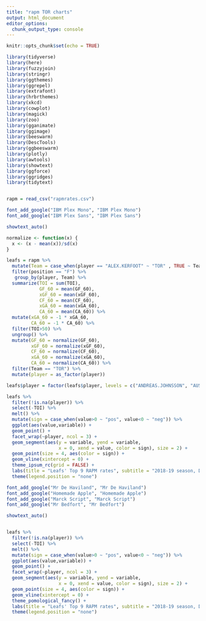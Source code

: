 ---
title: "rapm TOR charts"
output: html_document
editor_options: 
  chunk_output_type: console
---

```{r setup, include=FALSE}
knitr::opts_chunk$set(echo = TRUE)
```

```{r}
library(tidyverse)
library(here)
library(fuzzyjoin)
library(stringr)
library(ggthemes)
library(ggrepel)
library(extrafont)
library(hrbrthemes)
library(xkcd)
library(cowplot)
library(magick)
library(zoo)
library(gganimate)
library(ggimage)
library(beeswarm)
library(DescTools)
library(ggbeeswarm)
library(plotly)
library(awtools)
library(showtext)
library(ggforce)
library(ggridges)
library(tidytext)


rapm = read_csv("rapmrates.csv")

font_add_google("IBM Plex Mono", "IBM Plex Mono")
font_add_google("IBM Plex Sans", "IBM Plex Sans")

showtext_auto()
```
```{r}
normalize <- function(x) {
  x <- (x - mean(x))/sd(x)
}

leafs = rapm %>% 
  mutate(Team = case_when(player == "ALEX.KERFOOT" ~ "TOR" , TRUE ~ Team)) %>% 
  filter(position == "F") %>% 
   group_by(player, Team) %>% 
  summarize(TOI = sum(TOI),
            GF_60 = mean(GF_60),
            xGF_60 = mean(xGF_60),
            CF_60 = mean(CF_60),
            xGA_60 = mean(xGA_60),
            CA_60 = mean(CA_60)) %>% 
  mutate(xGA_60 = -1 * xGA_60,
         CA_60 = -1 * CA_60) %>% 
  filter(TOI>50) %>% 
  ungroup() %>% 
  mutate(GF_60 = normalize(GF_60),
         xGF_60 = normalize(xGF_60),
         CF_60 = normalize(CF_60),
         xGA_60 = normalize(xGA_60),
         CA_60 = normalize(CA_60)) %>% 
  filter(Team == "TOR") %>% 
  mutate(player = as_factor(player))

leafs$player = factor(leafs$player, levels = c("ANDREAS.JOHNSSON", "AUSTON.MATTHEWS", "WILLIAM.NYLANDER", "ZACH.HYMAN", "JOHN.TAVARES", "MITCH.MARNER", "TREVOR.MOORE", "ALEX.KERFOOT", "KASPERI.KAPANEN"))

leafs %>% 
  filter(!is.na(player)) %>% 
  select(-TOI) %>% 
  melt() %>%
  mutate(sign = case_when(value>0 ~ "pos", value<0 ~ "neg")) %>% 
  ggplot(aes(value,variable)) +
  geom_point() +
  facet_wrap(~player, ncol = 3) +
  geom_segment(aes(y = variable, yend = variable,
                   x = 0, xend = value, color = sign), size = 2) +
  geom_point(size = 4, aes(color = sign)) +
  geom_vline(xintercept = 0) +
  theme_ipsum_rc(grid = FALSE) +
  labs(title = "Leafs' Top 9 RAPM rates", subtitle = "2018-19 season, Data from @Evolving Hockey", caption = "Chart by @MackinawStats", y="", x = "Standard Deviations") +
  theme(legend.position = "none")

```

```{r}
font_add_google("Mr De Haviland", "Mr De Haviland")
font_add_google("Homemade Apple", "Homemade Apple")
font_add_google("Marck Script", "Marck Script")
font_add_google("Mr Bedfort", "Mr Bedfort")

showtext_auto()


leafs %>% 
  filter(!is.na(player)) %>% 
  select(-TOI) %>% 
  melt() %>%
  mutate(sign = case_when(value>0 ~ "pos", value<0 ~ "neg")) %>% 
  ggplot(aes(value,variable)) +
  geom_point() +
  facet_wrap(~player, ncol = 3) +
  geom_segment(aes(y = variable, yend = variable,
                   x = 0, xend = value, color = sign), size = 2) +
  geom_point(size = 4, aes(color = sign)) +
  geom_vline(xintercept = 0) +
  theme_pomological_fancy() +
  labs(title = "Leafs' Top 9 RAPM rates", subtitle = "2018-19 season, Data from @Evolving Hockey", caption = "Chart by @MackinawStats", y="", x = "Standard Deviations") +
  theme(legend.position = "none")
```

